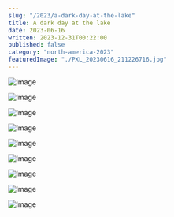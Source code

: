 ```yaml
---
slug: "/2023/a-dark-day-at-the-lake"
title: A dark day at the lake
date: 2023-06-16
written: 2023-12-31T00:22:00
published: false
category: "north-america-2023"
featuredImage: "./PXL_20230616_211226716.jpg"
---
```


![Image](PXL_20230616_183559406.jpg)

![Image](PXL_20230616_183612032.jpg)

![Image](PXL_20230616_184028047.jpg)

![Image](PXL_20230616_190505944.jpg)

![Image](PXL_20230616_200134429.jpg)

![Image](PXL_20230616_201233057.jpg)

![Image](PXL_20230616_211226716.jpg)

![Image](PXL_20230616_213045047.jpg)

![Image](PXL_20230616_213111096.jpg)